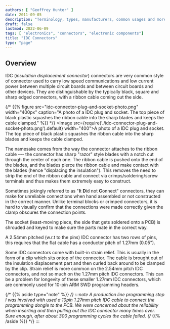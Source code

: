 ```yaml
---
authors: [ "Geoffrey Hunter" ]
date: 2011-09-05
description: "Terminology, types, manufacturers, common usages and more info on electrical connectors."
draft: false
lastmod: 2022-06-09
tags: [ "electronics", "connectors", "electronic components"]
title: "IDC Connectors"
type: "page"
---
```


## Overview

IDC (_insulation displacement connector_) connectors are very common style of connector used to carry low speed communications and low current power between multiple circuit boards and between circuit boards and other devices. They are distinguishable by the typically black, square and sharp edged connectors, with a ribbon cable coming out the side.

{/* {{% figure src="idc-connector-plug-and-socket-photo.png" width="400px" caption="A photo of a IDC plug and socket. The top piece of black plastic squashes the ribbon cable into the sharp blades and keeps the cable clamped." %}} */}
<Image src={require('./idc-connector-plug-and-socket-photo.png').default} width="400">A photo of a IDC plug and socket. The top piece of black plastic squashes the ribbon cable into the sharp blades and keeps the cable clamped.</Image>

The namesake comes from the way the connector attaches to the ribbon cable --- the connector has sharp "razor" style blades with a notch cut through the center of each one. The ribbon cable is pushed onto the end of the blades, and the blades pierce the ribbon cable and make contact with the blades (hence "displacing the insulation"). This removes the need to strip the end of the ribbon cable and connect via crimps/soldering/screw terminals and thus makes them extremely easy to construct.

Sometimes jokingly referred to as "**I**t **D**id not **C**onnect" connectors, they can make for unreliable connections when hand assembled or not constructed in the correct manner. Unlike terminal blocks or crimped connectors, it is hard to visually confirm that the connections were made correctly given the clamp obscures the connection points.

The socket (least-moving piece, the side that gets soldered onto a PCB) is shrouded and keyed to make sure the parts mate in the correct way.

A 2.54mm pitched (w.r.t to the pins) IDC connector has two rows of pins, this requires that the flat cable has a conductor pitch of 1.27mm (0.05").

Some IDC connectors come with built-in strain relief. This is usually in the form of a clip which sits ontop of the connector. The cable is brought out of the insulation displacement part and then curled back around to be clamped by the clip. Strain relief is more common on the 2.54mm pitch IDC connectors, and not so much on the 1.27mm pitch IDC connectors. This can be a problem for longevity of these smaller 1.27mm IDC connectors, which are commonly used for 10-pin ARM SWD programming headers.

{/* {{% aside type="note" %}} */}
:::note
A production line programming step I was involved with used a 10pin 1.27mm pitch IDC cable to connect the programming dongle to the PCB. We were concerned about the reliability when inserting and then pulling out the IDC connector many times over. Sure enough, after about 300 programming cycles the cable failed.
{/* {{% /aside %}} */}
:::
